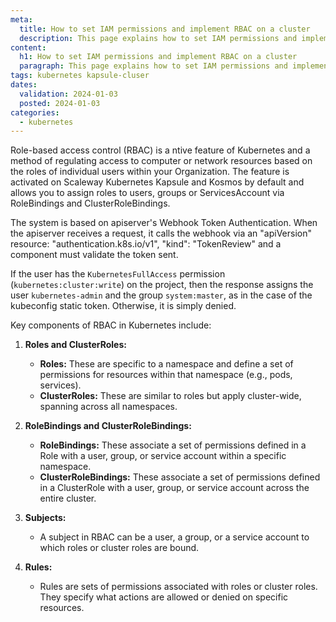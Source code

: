 ```yaml
---
meta:
  title: How to set IAM permissions and implement RBAC on a cluster
  description: This page explains how to set IAM permissions and implement RBAC on a cluster
content:
  h1: How to set IAM permissions and implement RBAC on a cluster
  paragraph: This page explains how to set IAM permissions and implement RBAC on a cluster
tags: kubernetes kapsule-cluser
dates:
  validation: 2024-01-03
  posted: 2024-01-03
categories:
  - kubernetes
---
```


Role-based access control (RBAC) is a ntive feature of Kubernetes and a method of regulating access to computer or network resources based on the roles of individual users within your Organization.
The feature is activated on Scaleway Kubernetes Kapsule and Kosmos by default and allows you to assign roles to users, groups or ServicesAccount via RoleBindings and ClusterRoleBindings.


The system is based on apiserver's Webhook Token Authentication. When the apiserver receives a request, it calls the webhook via an "apiVersion" resource: "authentication.k8s.io/v1", "kind": "TokenReview" and a component must validate the token sent. 

If the user has the `KubernetesFullAccess` permission (`kubernetes:cluster:write`) on the project, then the response assigns the user `kubernetes-admin` and the group `system:master`, as in the case of the kubeconfig static token.
Otherwise, it is simply denied.

Key components of RBAC in Kubernetes include:

1. **Roles and ClusterRoles:**
   - **Roles:** These are specific to a namespace and define a set of permissions for resources within that namespace (e.g., pods, services).
   - **ClusterRoles:** These are similar to roles but apply cluster-wide, spanning across all namespaces.

2. **RoleBindings and ClusterRoleBindings:**
   - **RoleBindings:** These associate a set of permissions defined in a Role with a user, group, or service account within a specific namespace.
   - **ClusterRoleBindings:** These associate a set of permissions defined in a ClusterRole with a user, group, or service account across the entire cluster.

3. **Subjects:**
   - A subject in RBAC can be a user, a group, or a service account to which roles or cluster roles are bound.

4. **Rules:**
   - Rules are sets of permissions associated with roles or cluster roles. They specify what actions are allowed or denied on specific resources.


